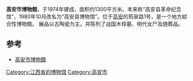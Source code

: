 {{expand|time=2016-09-24T11:06:53+00:00}}
'''高安市博物館'''，于1974年建成，面积约1300平方米。本来称“高安县革命纪念馆”，1980年10月改名为“高安县博物馆”。位于[[高安市|高安]]的筠泉路1号，是一个地方綜合性博物館。
展品以古陶瓷为主。并陈列了战国木椁墓、明代女尸及随葬品。

== 参考 ==
* [http://sunbreak.gaoan.net/bbs/dispbbs.asp?boardid=6&id=14431 高安市博物館]{{dead link|date=2018年5月 |bot=InternetArchiveBot |fix-attempted=yes }}

{{江西博物館}}
[[Category:江西省的博物馆|Category:江西省的博物馆]]
[[Category:高安市|Category:高安市]]